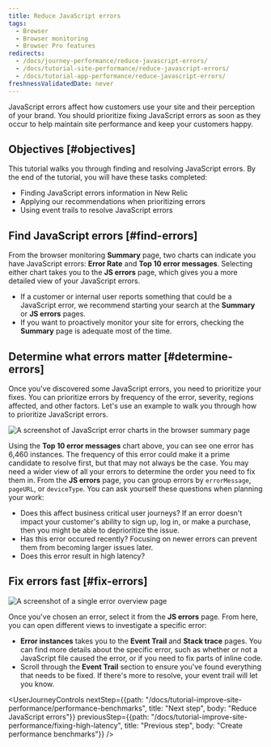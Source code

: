 ```yaml
---
title: Reduce JavaScript errors
tags:
  - Browser
  - Browser monitoring
  - Browser Pro features
redirects:
  - /docs/journey-performance/reduce-javascript-errors/
  - /docs/tutorial-site-performance/reduce-javascript-errors/
  - /docs/tutorial-app-performance/reduce-javascript-errors/
freshnessValidatedDate: never
---
```


JavaScript errors affect how customers use your site and their perception of your brand. You should prioritize fixing JavaScript errors as soon as they occur to help maintain site performance and keep your customers happy.

## Objectives [#objectives]

This tutorial walks you through finding and resolving JavaScript errors. By the end of the tutorial, you will have these tasks completed:

* Finding JavaScript errors information in New Relic
* Applying our recommendations when prioritizing errors
* Using event trails to resolve JavaScript errors

## Find JavaScript errors [#find-errors]

From the browser monitoring <DNT>**Summary**</DNT> page, two charts can indicate you have JavaScript errors: <DNT>**Error Rate**</DNT> and <DNT>**Top 10 error messages**</DNT>. Selecting either chart takes you to the <DNT>**JS errors**</DNT> page, which gives you a more detailed view of your  JavaScript errors.

* If a customer or internal user reports something that could be a JavaScript error, we recommend starting your search at the <DNT>**Summary**</DNT> or <DNT>**JS errors**</DNT> pages.
* If you want to proactively monitor your site for errors, checking the <DNT>**Summary**</DNT> page is adequate most of the time.

## Determine what errors matter [#determine-errors]

Once you've discovered some JavaScript errors, you need to prioritize your fixes. You can prioritize errors by frequency of the error, severity, regions affected, and other factors. Let's use an example to walk you through how to prioritize JavaScript errors.

<img
  title="JS error charts"
  alt="A screenshot of JavaScript error charts in the browser summary page"
  src="/images/browser_screenshot-crop_error-overview-1.webp"
/>

Using the <DNT>**Top 10 error messages**</DNT> chart above, you can see one error has 6,460 instances. The frequency of this error could make it a prime candidate to resolve first, but that may not always be the case. You may need a wider view of all your errors to determine the order you need to fix them in. From the <DNT>**JS errors**</DNT> page, you can group errors by `errorMessage`, `pageURL`, or `deviceType`. You can ask yourself these questions when planning your work:

* Does this affect business critical user journeys? If an error doesn't impact your customer's ability to sign up, log in, or make a purchase, then you might be able to deprioritize the issue.
* Has this error occured recently? Focusing on newer errors can prevent them from becoming larger issues later.
* Does this error result in high latency?

## Fix errors fast [#fix-errors]

<img
  title="JS error overview"
  alt="A screenshot of a single error overview page"
  src="/images/browser_screenshot-crop_error-eventlog-stacktrace-overview-1.webp"
/>

Once you've chosen an error, select it from the <DNT>**JS errors**</DNT> page. From here, you can open different views to investigate a specific error:

* <DNT>**Error instances**</DNT> takes you to the <DNT>**Event Trail**</DNT> and <DNT>**Stack trace**</DNT> pages. You can find more details about the specific error, such as whether or not a JavaScript file caused the error, or if you need to fix parts of inline code.
* Scroll through the <DNT>**Event Trail**</DNT> section to ensure you've found everything that needs to be fixed. If there's more to resolve, your event trail will let you know.

<UserJourneyControls
  nextStep={{path: "/docs/tutorial-improve-site-performance/performance-benchmarks", title: "Next step", body: "Reduce JavaScript errors"}}
  previousStep={{path: "/docs/tutorial-improve-site-performance/fixing-high-latency", title: "Previous step", body: "Create performance benchmarks"}}
/>
